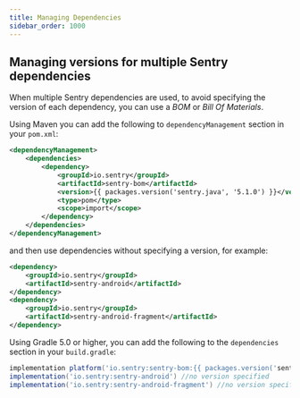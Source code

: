 ```yaml
---
title: Managing Dependencies
sidebar_order: 1000
---
```


## Managing versions for multiple Sentry dependencies

When multiple Sentry dependencies are used, to avoid specifying the version of each dependency, you can use a *BOM* or *Bill Of Materials*.

Using Maven you can add the following to `dependencyManagement` section in your `pom.xml`:

```xml {tabTitle:Maven}{filename:pom.xml}
<dependencyManagement>
    <dependencies>
        <dependency>
            <groupId>io.sentry</groupId>
            <artifactId>sentry-bom</artifactId>
            <version>{{ packages.version('sentry.java', '5.1.0') }}</version>
            <type>pom</type>
            <scope>import</scope>
        </dependency>
    </dependencies>
</dependencyManagement>
```

and then use dependencies without specifying a version, for example:

```xml {tabTitle:Maven}{filename:pom.xml}
<dependency>
    <groupId>io.sentry</groupId>
    <artifactId>sentry-android</artifactId>
</dependency>
<dependency>
    <groupId>io.sentry</groupId>
    <artifactId>sentry-android-fragment</artifactId>
</dependency>
```

Using Gradle 5.0 or higher, you can add the following to the `dependencies` section in your `build.gradle`:

```groovy {filename:build.gradle}
implementation platform('io.sentry:sentry-bom:{{ packages.version('sentry.java', '5.1.0') }}') //import bom
implementation('io.sentry:sentry-android') //no version specified
implementation('io.sentry:sentry-android-fragment') //no version specified
```

